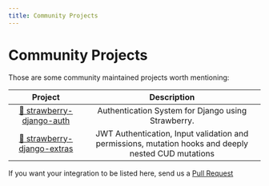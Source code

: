 ```yaml
---
title: Community Projects
---
```


# Community Projects

Those are some community maintained projects worth mentioning:

|                                      Project                                      |                                             Description                                              |
| :-------------------------------------------------------------------------------: | :--------------------------------------------------------------------------------------------------: |
|  [🐙 strawberry-django-auth](https://github.com/nrbnlulu/strawberry-django-auth)  |                          Authentication System for Django using Strawberry.                          |
| [🐙 strawberry-django-extras](https://github.com/m4riok/strawberry-django-extras) | JWT Authentication, Input validation and permissions, mutation hooks and deeply nested CUD mutations |

If you want your integration to be listed here, send us a
[Pull Request](https://github.com/strawberry-graphql/strawberry-django/pulls)